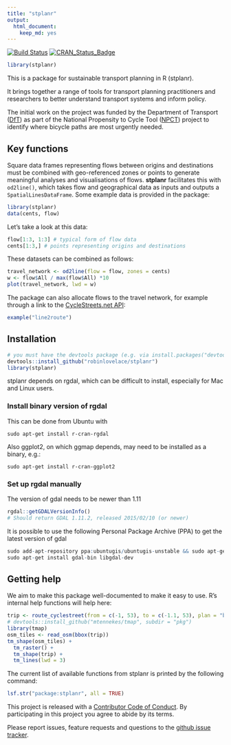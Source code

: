 ```yaml
---
title: "stplanr"
output:
  html_document:
    keep_md: yes
---
```


[![Build Status](https://travis-ci.org/Robinlovelace/stplanr.svg?branch=master)](https://travis-ci.org/Robinlovelace/stplanr) [![CRAN_Status_Badge](http://www.r-pkg.org/badges/version/stplanr)](http://cran.r-project.org/web/packages/stplanr)

```r
library(stplanr)
```

This is a package for sustainable transport planning in R (stplanr).

It brings together a range of tools for transport planning practitioners and
researchers to better understand transport systems and inform policy.

The initial work on the project was funded by the Department of Transport
([DfT](https://www.gov.uk/government/organisations/department-for-transport))
as part of the National Propensity to Cycle Tool
([NPCT](http://www.cedar.iph.cam.ac.uk/research/modelling/npct-tool/)) project to
identify where bicycle paths are most urgently needed.

## Key functions

Square data frames representing flows between origins and destinations
must be combined with geo-referenced zones or points to generate meaningful
analyses and visualisations of flows. **stplanr** facilitates this with 
`od2line()`, which takes flow and geographical data as inputs and
outputs a `SpatialLinesDataFrame`. Some example data is provided in the package:

```r
library(stplanr)
data(cents, flow)
```

Let's take a look at this data:

```r
flow[1:3, 1:3] # typical form of flow data
cents[1:3,] # points representing origins and destinations
```

These datasets can be combined as follows:

```r
travel_network <- od2line(flow = flow, zones = cents)
w <- flow$All / max(flow$All) *10
plot(travel_network, lwd = w)
```

The package can also allocate flows to the travel network, for example through
a link to the [CycleStreets.net API](https://www.cyclestreets.net/api/):

```r
example("line2route")
```

## Installation

```r
# you must have the devtools package (e.g. via install.packages("devtools"))
devtools::install_github("robinlovelace/stplanr")
library(stplanr)
```

stplanr depends on rgdal, which can be difficult to install, especially for Mac and Linux
users.

### Install binary version of rgdal

This can be done from Ubuntu with

```
sudo apt-get install r-cran-rgdal
```

Also ggplot2, on which ggmap depends, may need to be installed as a binary, e.g.:

```
sudo apt-get install r-cran-ggplot2
```

### Set up rgdal manually

The version of gdal needs to be newer than 1.11
```r
rgdal::getGDALVersionInfo()
# Should return GDAL 1.11.2, released 2015/02/10 (or newer)

```

It is possible to use the following Personal Package Archive (PPA) to get the latest version of gdal

```r
sudo add-apt-repository ppa:ubuntugis/ubuntugis-unstable && sudo apt-get update
sudo apt-get install gdal-bin libgdal-dev
```

## Getting help

We aim to make this package well-documented to make it easy to use.
R's internal help functions will help here:

```r
trip <- route_cyclestreet(from = c(-1, 53), to = c(-1.1, 53), plan = "balanced")
# devtools::install_github("mtennekes/tmap", subdir = "pkg")
library(tmap)
osm_tiles <- read_osm(bbox(trip))
tm_shape(osm_tiles) +
  tm_raster() +
  tm_shape(trip) +
  tm_lines(lwd = 3)
```

The current list of available functions from stplanr is printed by the following
command:

```r
lsf.str("package:stplanr", all = TRUE)
```

This project is released with a [Contributor Code of Conduct](CONDUCT.md).
By participating in this project you agree to abide by its terms.

Please report issues, feature requests and questions to the
[github issue tracker](https://github.com/robinlovelace/stplanr/issues).


